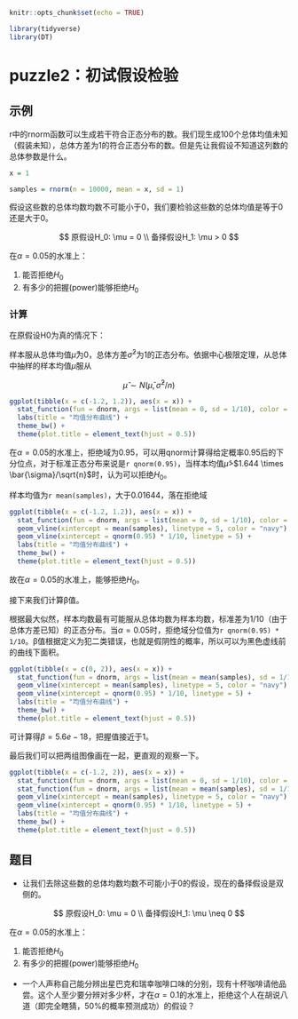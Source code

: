 
```r
knitr::opts_chunk$set(echo = TRUE)

library(tidyverse)
library(DT)
```

# puzzle2：初试假设检验

## 示例

r中的rnorm函数可以生成若干符合正态分布的数。我们现生成100个总体均值未知（假装未知），总体方差为1的符合正态分布的数。但是先让我假设不知道这列数的总体参数是什么。

```r
x = 1

samples = rnorm(n = 10000, mean = x, sd = 1)
```

假设这些数的总体均数均数不可能小于0，我们要检验这些数的总体均值是等于0还是大于0。

$$
原假设H_0: \mu = 0 \\
备择假设H_1: \mu > 0
$$

在$\alpha = 0.05$的水准上：

1.  能否拒绝$H_0$
2.  有多少的把握(power)能够拒绝$H_0$

### 计算

在原假设H0为真的情况下：

样本服从总体均值$\bar{\mu}$为0，总体方差$\bar{\sigma}^2$为1的正态分布。依据中心极限定理，从总体中抽样的样本均值$\hat{\mu}$服从

$$
\hat{\mu} \sim N(\bar{\mu}, \bar{\sigma}^2/n)
$$

```r
ggplot(tibble(x = c(-1.2, 1.2)), aes(x = x)) +
  stat_function(fun = dnorm, args = list(mean = 0, sd = 1/10), color = "firebrick") +
  labs(title = "均值分布曲线") +
  theme_bw() +
  theme(plot.title = element_text(hjust = 0.5))
```

在$\alpha = 0.05$的水准上，拒绝域为0.95，可以用qnorm计算得给定概率0.95后的下分位点，对于标准正态分布来说是`r qnorm(0.95)`，当样本均值$\hat{\mu}$\>$1.644 \times \bar{\sigma}/\sqrt{n}$时，认为可以拒绝$H_0$。

样本均值为`r mean(samples)`，大于0.01644，落在拒绝域

```r
ggplot(tibble(x = c(-1.2, 1.2)), aes(x = x)) +
  stat_function(fun = dnorm, args = list(mean = 0, sd = 1/10), color = "firebrick") + 
  geom_vline(xintercept = mean(samples), linetype = 5, color = "navy") +
  geom_vline(xintercept = qnorm(0.95) * 1/10, linetype = 5) +
  labs(title = "均值分布曲线") +
  theme_bw() +
  theme(plot.title = element_text(hjust = 0.5))
```

故在$\alpha = 0.05$的水准上，能够拒绝$H_0$。

接下来我们计算β值。

根据最大似然，样本均数最有可能服从总体均数为样本均数，标准差为1/10（由于总体方差已知）的正态分布。当$\alpha = 0.05$时，拒绝域分位值为`r qnorm(0.95) * 1/10`。β值根据定义为犯二类错误，也就是假阴性的概率，所以可以为黑色虚线前的曲线下面积。

```r
ggplot(tibble(x = c(0, 2)), aes(x = x)) +
  stat_function(fun = dnorm, args = list(mean = mean(samples), sd = 1/10), color = "firebrick") + 
  geom_vline(xintercept = mean(samples), linetype = 5, color = "navy") +
  geom_vline(xintercept = qnorm(0.95) * 1/10, linetype = 5) +
  labs(title = "均值分布曲线") +
  theme_bw() +
  theme(plot.title = element_text(hjust = 0.5))
```

可计算得$\beta = 5.6e-18$，把握值接近于1。

最后我们可以把两组图像画在一起，更直观的观察一下。

```r
ggplot(tibble(x = c(-1.2, 2)), aes(x = x)) +
  stat_function(fun = dnorm, args = list(mean = 0, sd = 1/10), color = "#CD853F") + 
  stat_function(fun = dnorm, args = list(mean = mean(samples), sd = 1/10), color = "firebrick") + 
  geom_vline(xintercept = mean(samples), linetype = 5, color = "navy") +
  geom_vline(xintercept = qnorm(0.95) * 1/10, linetype = 5) +
  labs(title = "均值分布曲线") +
  theme_bw() +
  theme(plot.title = element_text(hjust = 0.5))
```

## 题目

- 让我们去除这些数的总体均数均数不可能小于0的假设，现在的备择假设是双侧的。

$$
原假设H_0: \mu = 0 \\
备择假设H_1: \mu \neq 0
$$

在$\alpha = 0.05$的水准上：

1.  能否拒绝$H_0$
2.  有多少的把握(power)能够拒绝$H_0$

- 一个人声称自己能分辨出星巴克和瑞幸咖啡口味的分别，现有十杯咖啡请他品尝。这个人至少要分辨对多少杯，才在$\alpha = 0.1$的水准上，拒绝这个人在胡说八道（即完全瞎猜，50%的概率预测成功）的假设？



















